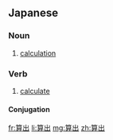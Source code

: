 ==Japanese==
{{ja-kanjitab|さん|しゅつ|yomi=on}}

===Noun===
{{ja-noun|さんしゅつ}}

# [[calculation]]

===Verb===
{{ja-verb-suru|tr=trans|さんしゅつ}}

# [[calculate]]

====Conjugation====
{{ja-suru|さんしゅつ}}

[[fr:算出]]
[[li:算出]]
[[mg:算出]]
[[zh:算出]]